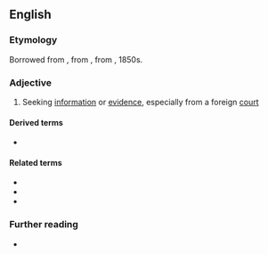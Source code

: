 ==English==

===Etymology===
Borrowed from {{bor|en|fr|rogatoire}}, from {{cog|ML.|rogātōrius||interrogatory}}, from {{m|la|rogō||I ask, enquire}}, 1850s.

===Adjective===
{{en-adj}}

# {{lb|en|law}} Seeking [[information]] or [[evidence]], especially from a foreign [[court]]

====Derived terms====
* {{l|en|rogatory letter}}

====Related terms====
* {{l|en|interrogatory}}
* {{l|en|rogation}}
* {{l|en|subrogation}}

===Further reading===
* {{pedia|Letter rogatory|lang=en}}
